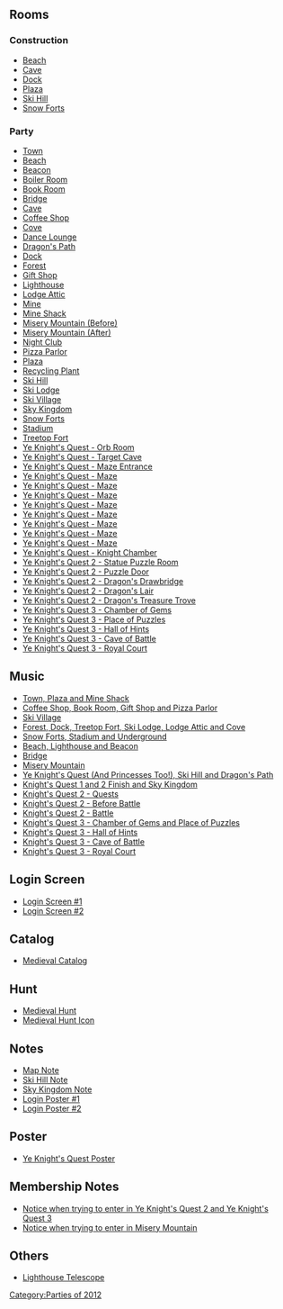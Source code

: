 

==Rooms==
===Construction===
*[[Media:MedievalParty2012ConsBeach.swf|Beach]]
*[[Media:MedievalParty2012ConsCave.swf|Cave]]
*[[Media:MedievalParty2012ConsDock.swf|Dock]]
*[[Media:MedievalParty2012ConsPlaza.swf|Plaza]]
*[[Media:MedievalParty2012ConsMtn.swf|Ski Hill]]
*[[Media:MedievalParty2012ConsForts.swf|Snow Forts]]

===Party===
*[[Media:RoomsTown-MedievalParty2012.swf|Town]]
*[[Media:MedievalParty2012beach.swf|Beach]]
*[[Media:MedievalParty2012beacon.swf|Beacon]]
*[[Media:MedievalParty2012boiler.swf|Boiler Room]]
*[[Media:MedievalParty2012book.swf|Book Room]]
*[[Media:MedievalParty2012party25.swf|Bridge]]
*[[Media:MedievalParty2012cave.swf|Cave]]
*[[Media:MedievalParty2012coffee.swf|Coffee Shop]]
*[[Media:MedievalParty2012cove.swf|Cove]]
*[[Media:MedievalParty2012lounge.swf|Dance Lounge]]
*[[Media:MedievalParty2012party24.swf|Dragon's Path]]
*[[Media:MedievalParty2012dock.swf|Dock]]
*[[Media:MedievalParty2012forest.swf|Forest]]
*[[Media:MedievalParty2012shop.swf|Gift Shop]]
*[[Media:MedievalParty2012light.swf|Lighthouse]]
*[[Media:MedievalParty2012attic.swf|Lodge Attic]]
*[[Media:MedievalParty2012mine.swf|Mine]]
*[[Media:MedievalParty2012shack.swf|Mine Shack]]
*[[Media:MedievalParty2012party26.swf|Misery Mountain (Before)]]
*[[Media:MedievalParty2012party26 2.swf|Misery Mountain (After)]]
*[[Media:MedievalParty2012dance.swf|Night Club]]
*[[Media:MedievalParty2012pizza.swf|Pizza Parlor]]
*[[Media:MedievalParty2012plaza.swf|Plaza]]
*[[Media:MedievalParty2012eco.swf|Recycling Plant]]
*[[Media:MedievalParty2012mtn.swf|Ski Hill]]
*[[Media:MedievalParty2012lodge.swf|Ski Lodge]]
*[[Media:MedievalParty2012village.swf|Ski Village]]
*[[Media:MedievalParty2012party27.swf|Sky Kingdom]]
*[[Media:MedievalParty2012forts.swf|Snow Forts]]
*[[Media:MedievalParty2012rink.swf|Stadium]]
*[[Media:MedievalParty2012party1.swf|Treetop Fort]]
*[[Media:MedievalParty2012arty2.swf|Ye Knight's Quest - Orb Room]]
*[[Media:MedievalParty2012Party3.swf|Ye Knight's Quest - Target Cave]]
*[[Media:MedievalParty2012Party4.swf|Ye Knight's Quest - Maze Entrance]]
*[[Media:MedievalParty2012Party5.swf|Ye Knight's Quest - Maze]]
*[[Media:MedievalParty2012Party6.swf|Ye Knight's Quest - Maze]]
*[[Media:MedievalParty2012Party7.swf|Ye Knight's Quest - Maze]]
*[[Media:MedievalParty2012Party8.swf|Ye Knight's Quest - Maze]]
*[[Media:MedievalParty2012Party9.swf|Ye Knight's Quest - Maze]]
*[[Media:MedievalParty2012Party10.swf|Ye Knight's Quest - Maze]]
*[[Media:MedievalParty2012Party11.swf|Ye Knight's Quest - Maze]]
*[[Media:MedievalParty2012Party12.swf|Ye Knight's Quest - Maze]]
*[[Media:MedievalParty2012Party13.swf|Ye Knight's Quest - Knight Chamber]]
*[[Media:MedievalParty2012Party14.swf|Ye Knight's Quest 2 - Statue Puzzle Room]]
*[[Media:MedievalParty2012Party15.swf|Ye Knight's Quest 2 - Puzzle Door]]
*[[Media:MedievalParty2012Party16.swf|Ye Knight's Quest 2 - Dragon's Drawbridge]]
*[[Media:MedievalParty2012Party17.swf|Ye Knight's Quest 2 - Dragon's Lair]]
*[[Media:MedievalParty2012Party18.swf|Ye Knight's Quest 2 - Dragon's Treasure Trove]]
*[[Media:MedievalParty2012Party19.swf|Ye Knight's Quest 3 - Chamber of Gems]]
*[[Media:MedievalParty2012Party20.swf|Ye Knight's Quest 3 - Place of Puzzles]]
*[[Media:MedievalParty2012Party21.swf|Ye Knight's Quest 3 - Hall of Hints]]
*[[Media:MedievalParty2012Party22.swf|Ye Knight's Quest 3 - Cave of Battle]]
*[[Media:MedievalParty2012Party23.swf|Ye Knight's Quest 3 - Royal Court]]

==Music==
*[[Media:Music233.swf|Town, Plaza and Mine Shack]]
*[[Media:Music234.swf|Coffee Shop, Book Room, Gift Shop and Pizza Parlor]]
*[[Media:Music295.swf|Ski Village]]
*[[Media:Music235.swf|Forest, Dock, Treetop Fort, Ski Lodge, Lodge Attic and Cove]]
*[[Media:Music236.swf|Snow Forts, Stadium and Underground]]
*[[Media:Music305.swf|Beach, Lighthouse and Beacon]]
*[[Media:Music322.swf|Bridge]]
*[[Media:Music323.swf|Misery Mountain]]
*[[Media:Music266.swf|Ye Knight's Quest (And Princesses Too!), Ski Hill and Dragon's Path]]
*[[Media:Music265.swf|Knight's Quest 1 and 2 Finish and Sky Kingdom]]
*[[Media:Music286.swf|Knight's Quest 2 - Quests]]
*[[Media:Music287.swf|Knight's Quest 2 - Before Battle]]
*[[Media:Music288.swf|Knight's Quest 2 - Battle]]
*[[Media:Music310.swf|Knight's Quest 3 - Chamber of Gems and Place of Puzzles]]
*[[Media:Music309.swf|Knight's Quest 3 - Hall of Hints]]
*[[Media:Music308.swf|Knight's Quest 3 - Cave of Battle]]
*[[Media:Music41.swf|Knight's Quest 3 - Royal Court]]

==Login Screen==
*[[Media:MedievalParty2012PreStartBillboards.swf|Login Screen #1]]
*[[Media:MedievalParty2012StartBillboards.swf|Login Screen #2]]

==Catalog==
*[[Media:MedievalParty2012Catalog.swf|Medieval Catalog]]

==Hunt==
*[[Media:MedievalParty2012MedievalHunt.swf|Medieval Hunt]]
*[[Media:MedievalParty2012MedievalHuntIcon.swf|Medieval Hunt Icon]]

==Notes==
*[[Media:MedievalParty2012Party_map_note.swf|Map Note]]
*[[Media:MedievalParty2012Item.swf|Ski Hill Note]]
*[[Media:MedievalParty2012Sky.swf|Sky Kingdom Note]]
*[[Media:MedievalParty2012loginposter.swf|Login Poster #1]]
*[[Media:MedievalParty2012loginposter2.swf|Login Poster #2]]

==Poster==
*[[Media:MedievalParty2012Quest.swf|Ye Knight's Quest Poster]]

==Membership Notes==
*[[Media:MedievalParty2012Member1.swf|Notice when trying to enter in Ye Knight's Quest 2 and Ye Knight's Quest 3]]
*[[Media:MedievalParty2012Member2.swf|Notice when trying to enter in Misery Mountain]]

==Others==
*[[Media:MedievalParty2012telescope.swf|Lighthouse Telescope]]
{{Parties}}

[[Category:Parties of 2012]]